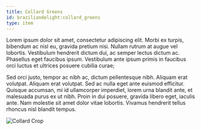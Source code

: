 ```yaml
---
title: Collard Greens
id: braziliandelight:collard_greens
type: item
---
```


Lorem ipsum dolor sit amet, consectetur adipiscing elit. Morbi ex turpis, bibendum ac nisl eu, gravida pretium nisi.
Nullam rutrum at augue vel lobortis. Vestibulum hendrerit dictum dui, ac semper lectus dictum ac. Phasellus eget
faucibus ipsum. Vestibulum ante ipsum primis in faucibus orci luctus et ultrices posuere cubilia curae;

Sed orci justo, tempor ac nibh ac, dictum pellentesque nibh. Aliquam erat volutpat. Aliquam erat volutpat.
Sed ac nulla eget ante euismod efficitur. Quisque accumsan, mi id ullamcorper imperdiet, lorem urna blandit ante, et
malesuada purus ex ut nibh. Proin in dui posuere, gravida libero eget, iaculis ante. Nam molestie sit amet dolor
vitae lobortis. Vivamus hendrerit tellus rhoncus nisl blandit tempus.

<img src="https://file.notion.so/f/f/7a132b8b-fabb-462d-b4d9-5d4f8b95d059/d6aa855e-eeb3-470e-ad95-a8b94fb27bed/collard_crop.png?table=block&id=3e14ed51-e3fb-4d5e-9d22-a8124323e3b9&spaceId=7a132b8b-fabb-462d-b4d9-5d4f8b95d059&expirationTimestamp=1740096000000&signature=aL4AwJ9Vm9zdyfXObEMuzr5doCJEF_HlXeJy8m1X9eM&downloadName=collard_crop.png"
alt="Collard Crop"/>